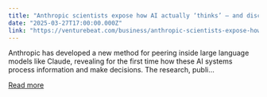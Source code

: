```yaml
---
title: "Anthropic scientists expose how AI actually ‘thinks’ — and discover it secretly plans ahead and sometimes lies"
date: "2025-03-27T17:00:00.000Z"
link: "https://venturebeat.com/business/anthropic-scientists-expose-how-ai-actually-thinks-and-discover-it-secretly-plans-ahead-and-sometimes-lies/"
---
```


Anthropic has developed a new method for peering inside large language models like Claude, revealing for the first time how these AI systems process information and make decisions. The research, publi...

[Read more](https://venturebeat.com/business/anthropic-scientists-expose-how-ai-actually-thinks-and-discover-it-secretly-plans-ahead-and-sometimes-lies/)
